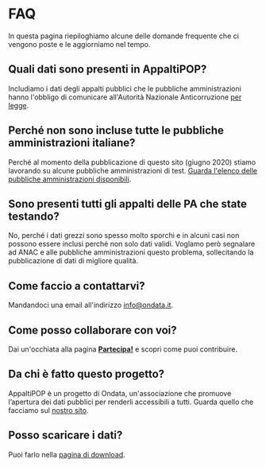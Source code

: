 # FAQ

In questa pagina riepiloghiamo alcune delle domande frequente che ci vengono poste e le aggiorniamo nel tempo.

## Quali dati sono presenti in AppaltiPOP?

Includiamo i dati degli appalti pubblici che le pubbliche amministrazioni hanno l'obbligo di comunicare all'Autorità Nazionale Anticorruzione
[per legge](http://www.anticorruzione.it/portal/public/classic/Attivitadocumentazione/ContrattiPubblici/Normativa).

## Perché non sono incluse tutte le pubbliche amministrazioni italiane?

Perché al momento della pubblicazione di questo sito (giugno 2020) stiamo lavorando su alcune pubbliche amministrazioni di test.
[Guarda l'elenco delle pubbliche amministrazioni disponibili](/buyers).

## Sono presenti tutti gli appalti delle PA che state testando?

No, perché i dati grezzi sono spesso molto sporchi e in alcuni casi non possono essere inclusi perché non solo dati validi.
Voglamo però segnalare ad ANAC e alle pubbliche amministrazioni questo problema, sollecitando la pubblicazione di dati di migliore qualità.

## Come faccio a contattarvi?

Mandandoci una email all'indirizzo [info@ondata.it](mailto:info@ondata.it).

## Come posso collaborare con voi?

Dai un'occhiata alla pagina **[Partecipa!](/get-involved)** e scopri come puoi contribuire.

## Da chi è fatto questo progetto?

AppaltiPOP è un progetto di Ondata, un'associazione che promuove l’apertura dei dati pubblici per renderli accessibili a tutti.
Guarda quello che facciamo sul [nostro sito](http://www.ondata.it).

## Posso scaricare i dati?

Puoi farlo nella [pagina di download](/download).
